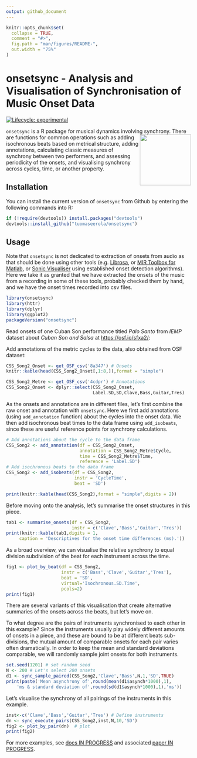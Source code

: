 ```yaml
---
output: github_document
---
```


<!-- README.md is generated from README.Rmd. Please edit that file -->

```r
knitr::opts_chunk$set(
  collapse = TRUE,
  comment = "#>",
  fig.path = "man/figures/README-",
  out.width = "75%"
)
```

# onsetsync - Analysis and Visualisation of Synchronisation of Music Onset Data


<!-- badges: start -->
[![Lifecycle: experimental](https://img.shields.io/badge/lifecycle-experimental-orange.svg)](https://lifecycle.r-lib.org/articles/stages.html#experimental)
<!-- badges: end -->

`onsetsync` is a R package for musical dynamics involving synchrony. <img src="man/figures/logo.png" align="right" height="139"/> There are functions for common operations such as adding isochronous beats based on metrical structure, adding annotations, calculating classic measures of synchrony between two performers, and assessing periodicity of the onsets, and visualising synchrony across cycles, time, or another property.

## Installation

You can install the current version of `onsetsync` from Github by
entering the following commands into R:

```r
if (!require(devtools)) install.packages("devtools")
devtools::install_github("tuomaseerola/onsetsync")
```

## Usage

Note that `onsetsync` is not dedicated to extraction of onsets from audio as that should be done using other tools (e.g. [Librosa](https://librosa.org), or [MIR Toolbox for Matlab](https://www.jyu.fi/hytk/fi/laitokset/mutku/en/research/materials/mirtoolbox), or [Sonic Visualiser](https://www.sonicvisualiser.org) using established onset detection algorithms). Here we take it as granted that we have extracted the onsets of the music from a recording in some of these tools, probably checked them by hand, and we have the onset times recorded into csv files.

```r
library(onsetsync)
library(httr)
library(dplyr)
library(ggplot2)
packageVersion("onsetsync")
```
Read onsets of one Cuban Son performance titled _Palo Santo_ from _IEMP_ dataset about _Cuban Son and Salsa_ at [https://osf.io/sfxa2/](https://osf.io/sfxa2/):

Add annotations of the metric cycles to the data, also obtained from OSF dataset:

```r
CSS_Song2_Onset <- get_OSF_csv('8a347') # Onsets
knitr::kable(head(CSS_Song2_Onset[,1:8,]),format = "simple")

CSS_Song2_Metre <- get_OSF_csv('4cdpr') # Annotations
CSS_Song2_Onset <- dplyr::select(CSS_Song2_Onset,
                                 Label.SD,SD,Clave,Bass,Guitar,Tres) 
```

As the onsets and annotations are in different files, let's first combine the raw onset and annotation with `onsetsync`. Here we first add annotations (using `add_annotation` function) about the cycles into the onset data. We then add isochronous beat times to the data frame using `add_isobeats`, since these are useful reference points for synchrony calculations.

```r
# Add annotations about the cycle to the data frame
CSS_Song2 <- add_annotation(df = CSS_Song2_Onset,
                            annotation = CSS_Song2_Metre$Cycle,
                            time = CSS_Song2_Metre$Time,
                            reference = 'Label.SD')
# Add isochronous beats to the data frame
CSS_Song2 <- add_isobeats(df = CSS_Song2, 
                          instr = 'CycleTime', 
                          beat = 'SD')

print(knitr::kable(head(CSS_Song2),format = "simple",digits = 2))
```


Before moving onto the analysis, let's summarise the onset structures in this piece.

```r
tab1 <- summarise_onsets(df = CSS_Song2, 
                         instr = c('Clave','Bass','Guitar','Tres'))
print(knitr::kable(tab1,digits = 1,
     caption = 'Descriptives for the onset time differences (ms).'))
```

As a broad overview, we can visualise the relative synchrony to equal division subdivision of the beat for each instrument across the time. 

```r
fig1 <- plot_by_beat(df = CSS_Song2, 
                     instr = c('Bass','Clave','Guitar','Tres'), 
                     beat = 'SD', 
                     virtual='Isochronous.SD.Time',
                     pcols=2)
print(fig1)
```

There are several variants of this visualisation that create alternative summaries of the onsets across the beats, but let's move on. 

To what degree are the pairs of instruments synchronised to each other in this example? Since the instruments usually play widely different amounts of onsets in a piece, and these are bound to be at different beats sub-divisions, the mutual amount of comparable onsets for each pair varies often dramatically. In order to keep the mean and standard deviations comparable, we will randomly sample joint onsets for both instruments.

```r
set.seed(1201) # set random seed
N <- 200 # Let's select 200 onsets
d1 <- sync_sample_paired(CSS_Song2,'Clave','Bass',N,1,'SD',TRUE)
print(paste('Mean asynchrony of',round(mean(d1$asynch*1000),1),
    'ms & standard deviation of',round(sd(d1$asynch*1000),1),'ms'))
```
Let's visualise the synchrony of all pairings of the instruments in this example.

```r
inst<-c('Clave','Bass','Guitar','Tres') # Define instruments 
dn <- sync_execute_pairs(CSS_Song2,inst,N,10,'SD')
fig2 <- plot_by_pair(dn)  # plot
print(fig2)  
```

For more examples, see [docs IN PROGRESS](https://tuomaseerola.github.io/onsetsync/) and associated [paper IN PROGRESS](http://).

